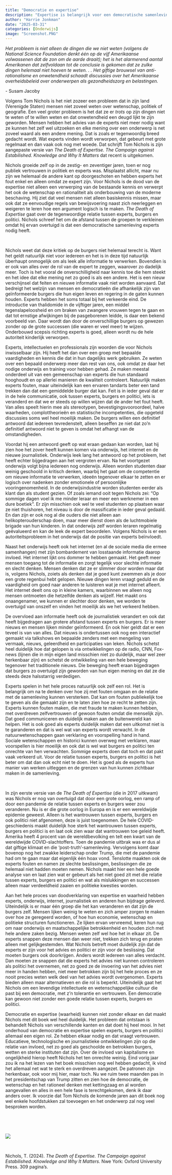 ```yaml
---
title: "Democratie en expertise"
description: "Expertise is belangrijk voor een democratische samenleving. Maar tegenwoordig wordt kennis niet meer serieus genomen en iedereen lijkt zelf expert te zijn geworden. Een democratie is gebaat bij een goede relatie tussen experts, burgers en politici. Die afstand is te groot geworden en Nichols probeert in zijn nieuwe boek *The Death of Expertise. The Campaign against Estabilished. Knowledge and Why It Matters* deze afstand te verkleinen. Hij laat zien hoe het zover is gekomen en wat er nodig is om het onderlinge vertrouwen te herstellen. Het boek kwam eind 2024 uit. Of hij zelf hier ondertussen nog vertrouwen in heeft, kun je je afvragen. Hij laat wel goed zien hoe democratie en expertise elkaar nodig hebben en daarom alleen als is het waard om gelezen te worden." 
author: "Harrie Jonkman"
date: "2025-03-31"
categories: [Onderwijs]
image: "Screenshot.PNG"
---
```


*Het probleem is niet alleen de dingen die we niet weten (volgens de National Science Foundation denkt één op de vijf Amerikaanse volwassenen dat de zon om de aarde draait); het is het alarmerend aantal Amerikanen dat zelfvoldaan tot de conclusie is gekomen dat ze zulke dingen helemaal niet hoeven te weten. . . Het giftige brouwsel van anti-rationalisme en onwetendheid schaadt discussies over het Amerikaanse overheidsbeleid over onderwerpen als gezondheidszorg en belastingen.*

\- Susam Jacoby

Volgens Tom Nichols is het niet zozeer een probleem dat in zijn land (Verenigde Staten) mensen niet zoveel weten over wetenschap, politiek of geografie. Een veel groter probleem is het dat ze er *trots* op zijn dingen niet te weten of te willen weten en dat onwetendheid een deugd lijkt te zijn geworden. Mensen hebben het advies van de experts niet meer nodig want ze kunnen het zelf wel uitzoeken en elke mening over een onderwerp is net zoveel waard als een andere mening. Dat is zoals er tegenwoordig breed gedacht wordt. Wat experts vinden wordt verworpen, dat gebeurt met grote regelmaat en dan vaak ook nog met woede. Dat schrijft Tom Nichols is zijn aangepaste versie van *The Death of Expertise. The Campaign against Estabilished. Knowledge and Why It Matters* dat recent is uitgekomen.

Nichols groeide zelf op in de zestig- en zeventiger jaren, toen er nog publiek vertrouwen in politiek en experts was. Misplaatst allicht, maar nu zijn we helemaal de andere kant op doorgeschoten en hebben experts het fout enkel en alleen omdat ze expert zijn. Voor Nichols is de dood van de expertise niet alleen een verwerping van de bestaande kennis en verwerpt het ook de wetenschap en rationaliteit als onderbouwing van de moderne beschaving. Hij ziet dat veel mensen niet alleen basiskennis missen, maar ook dat ze eenvoudige regels van bewijsvoering naast zich neerleggen en weigeren te leren hoe een argument logisch is te maken. *The Death of Expertise* gaat over de tegenwoordige relatie tussen experts, burgers en politici. Nichols schreef het om de afstand tussen de groepen te verkleinen omdat hij ervan overtuigd is dat een democratische samenleving experts nodig heeft.

<br>

Nichols weet dat deze kritiek op de burgers niet helemaal terecht is. Want het geldt natuurlijk niet voor iedereen en het is in deze tijd natuurlijk überhaupt onmogelijk om als leek alle informatie te verwerken. Bovendien is er ook van alles over de rol van de expert te zeggen, waarover zo dadelijk meer. Toch is het vooral de onverschilligheid naar kennis toe die hem steekt en het idee dat elke mening net zo goed is als een andere. Het is een nieuw verschijnsel dat feiten en nieuwe informatie vaak niet worden aanvaard. Dat bedreigt het welzijn van mensen en democratieën die afhankelijk zijn van geïnformeerde burgers die hun eigen leven en regering in de gaten kunnen houden. Experts hebben het soms totaal bij het verkeerde eind. De introductie van thalidomide in de vijftiger jaren, een middel tegenslapeloosheid en om braken van zwangere vrouwen tegen te gaan en dat tot ernstige afwijkingen bij de pasgeborenen leidde, is daar een bekend voorbeeld van. Daar wordt dan door de onverschillige burgers op gewezen zonder op de grote successen (die waren er veel meer) te wijzen. Onderbouwd scepsis richting experts is goed, alleen wordt nu de hele autoriteit kinderlijk verworpen.

Experts, intellectuelen en professionals zijn woorden die voor Nichols inwisselbaar zijn. Hij heeft het dan over een groep met bepaalde vaardigheden en kennis die dat in hun dagelijks werk gebruiken. Ze weten over een bepaald onderwerp meer dan rest van ons, ook omdat ze daar het nodige onderwijs en training voor hebben gehad. Ze maken meestal onderdeel uit van een gemeenschap van experts die hun standaard hooghoudt en op allerlei manieren de kwaliteit controleert. Natuurlijk maken experts fouten, maar uiteindelijk kan een ervaren tandarts beter een tand trekken dan dat een gemiddelde burger dat kan. Feit is in ieder geval dat er in de hele communicatie, ook tussen experts, burgers en politici, iets is veranderd en dat we er steeds op willen wijzen dat de ander het fout heeft. Van alles speelt hierin mee als stereotypen, bevestigingsvooroordeel, halve waarheden, complottheorieën en statistische incompetenties, die opgeteld discussies soms wel heel moeilijk maken. De burgers willen een definitief antwoord dat iedereen tevredenstelt, alleen beseffen ze niet dat zo’n definitief antwoord niet te geven is omdat het afhangt van de omstandigheden.

Voordat hij een antwoord geeft op wat eraan gedaan kan worden, laat hij zien hoe het zover heeft kunnen komen via onderwijs, het internet en de nieuwe journalistiek. Onderwijs leek lang het antwoord op het probleem, het heeft echter bijgedragen aan het vergroten ervan. Na het voortgezet onderwijs volgt bijna iedereen nog onderwijs. Alleen worden studenten daar weinig geschoold in kritisch denken, waarbij het gaat om de competentie om nieuwe informatie te verwerken, ideeën tegenover elkaar te zetten en er logisch over nadenken zonder emotionele of persoonlijke vooringenomenheid. In de onderwijsindustrie worden studenten eerder als klant dan als student gezien. Of zoals iemand ooit tegen Nichols zei: “Op sommige dagen voel ik me minder leraar en meer een werknemer in een dure boetiek”. Er zijn misschien ook wel te veel studenten op plaatsen waar ze niet thuishoren, het niveau is door de massificatie in ieder geval gedaald. En dan zijn er ook nog al die ouders die niet alleen aan helikopterouderschap doen, maar meer dienst doen als de luchtmobiele brigade van hun kinderen. In dat onderwijs zelf worden leraren regelmatig geëvalueerd en kan de leek de expert beoordelen. Volgens Nichols is er een autoriteitsprobleem in het onderwijs dat de positie van experts beïnvloedt.

Naast het onderwijs heeft ook het internet (en al de sociale media die ermee samenhangen) met zijn bombardement van losstaande informatie daarop invloed. Het internet lijkt ons dommer te hebben gemaakt. Het geeft meer mensen toegang tot de informatie en zorgt tegelijk voor slechte informatie en slecht denken. Mensen denken dat ze er slimmer door worden maar dat is, volgens Nichols, zoiets als denken dat je goed kunt zwemmen als je door een grote regenbui hebt gelopen. Nieuwe dingen leren vraagt geduld en de vaardigheid om goed naar anderen te luisteren wat je met internet afleert. Het internet deelt ons op in kleine kamers, waarbinnen we alleen nog mensen ontmoeten die hetzelfde denken als wijzelf. Het maakt ons onaangenamer, we kunnen er slechter door denken, we worden te overtuigd van onszelf en vinden het moeilijk als we het verkeerd hebben.

De overvloed aan informatie heeft ook de journalistiek verandert en ook dat heeft bijgedragen aan grotere afstand tussen experts en burgers. Er is meer nieuws en mensen lijken minder geïnformeerd. En ook hier geldt dat er een teveel is van van alles. Dat nieuws is ondertussen ook nog een interactief gemaakt via talkshows en bepaalde zenders met een mengeling van vermaak, nieuws, geleerdheid en participaties van leken. Nichols schetst heel duidelijk hoe dat gelopen is via ontwikkelingen op de radio, CNN, Fox-news (lijnen die in mijn eigen land misschien niet zo duidelijk, maar wel zeer herkenbaar zijn) en schetst de ontwikkeling van een hele beweging tegenover het traditionele nieuws. Die beweging heeft eraan bijgedragen dat burgers zo overtuigd zijn geworden van hun eigen mening en dat ze die steeds deze halsstarrig verdedigen.

Experts spelen in het hele proces natuurlijk ook zelf een rol. Het is belangrijk om na te denken over hoe zij met fouten omgaan en de relatie met de samenleving kunnen versterken. Dat kan om fouten publiekelijk toe te geven als die gemaakt zijn en te laten zien hoe ze recht te zetten zijn. Experts kunnen fouten maken, die met fraude te maken kunnen hebben, met overdreven zelfvertrouwen of gewoon fouten omdat die menselijk zijn. Dat goed communiceren en duidelijk maken aan de buitenwereld kan helpen. Het is ook goed als experts duidelijk maken dat een uitkomst niet is te garanderen en dat is wel wat van experts wordt verwacht. In de natuurwetenschappen gaan verklaring en voorspelling hand in hand. Sociale wetenschappen en historici kunnen overweg met verklaren, maar voorspellen is hier moeilijk en ook dat is wel wat burgers en politici ten onrechte van hen verwachten. Sommige experts doen dat toch en dat pakt vaak verkeerd uit. Voor de relatie tussen experts, burgers en politici is het beter om dat dan ook echt niet te doen. Het is goed als de experts hun manier van werken uitleggen en de grenzen van hun kunnen zichtbaar maken in de samenleving.

<br>

In zijn eerste versie van de *The Death of Expertise* (die in 2017 uitkwam) was Nichols er nog van overtuigd dat door een grote oorlog, een ramp of door een pandemie de relatie tussen experts en burgers weer zou veranderen. Nu is er die grote oorlog in Europa en is er een wereldwijde epidemie geweest. Alleen is het wantrouwen tussen experts, burgers en ook politici niet afgenomen, deze is juist toegenomen. De hele COVID-geschiedenis maakt duidelijk hoe sterk het wantrouwen tussen experts, burgers en politici is en laat ook zien waar dat wantrouwen toe geleid heeft. Amerika heeft 4 procent van de wereldbevolking en telt een kwart van de wereldwijde COVID-slachtoffers. Toen de pandemie uitbrak was er dus al dat giftige klimaat en die ‘post-truth’-samenleving. Vervolgens komt daar bovenop nog het zwakke leiderschap onder Trump, die met de pandemie had om te gaan maar dat eigenlijk één hoax vond. Tenslotte maakten ook de experts fouten en namen ze slechte beslissingen, beslissingen die ze helemaal niet hadden moeten nemen. Nichols maakt hier een hele goede analyse van en laat zien wat er gebeurt als het niet goed zit met die relatie tussen experts, burgers en politici en wat als mislukkingen en successen alleen maar verdeeldheid zaaien en politieke kwesties worden.

Aan het hele proces van doodverklaring van expertise en waarheid hebben experts, onderwijs, internet, journalistiek en anderen hun bijdrage geleverd. Uiteindelijk is er maar één groep die het kan veranderen en dat zijn de burgers zelf. Mensen lijken weinig te weten en zich amper zorgen te maken over hoe ze geregeerd worden, of hoe hun economie, wetenschap en politieke structuren functioneren. Ze lijken ervan vervreemd, keren hun rug om naar onderwijs en maatschappelijke betrokkenheid en houden zich met hele andere zaken bezig. Mensen weten zelf wel hoe het in elkaar zit. De experts snappen deze mensen dan weer niet, trekken zich terug en praten alleen met gelijkgestemden. Wat Nichols betreft moet duidelijk zijn dat de experts er zijn voor het advies en politici er zijn voor de beslissing. Dat moeten burgers ook doorkrijgen. Anders wordt iedereen van alles verdacht. Dan moeten ze snappen dat die experts het advies niet kunnen controleren als politici het overnemen, net zo goed ze de invoering van het advies niet meer in handen hebben, niet meer betrokken zijn bij het hele proces en ze nooit precies weten welk deel van het advies wordt overgenomen. Experts bieden alleen maar alternatieven en die rol is beperkt. Uiteindelijk gaat het Nichols om een levendige intellectuele en wetenschappelijke cultuur die past bij een democratie, met z’n tolerantie en vertrouwen. Een democratie kan gewoon niet zonder een goede relatie tussen experts, burgers en politici.

Democratie en expertise (waarheid) kunnen niet zonder elkaar en dat maakt Nichols met dit boek wel heel duidelijk. Het probleem dat ontstaan is behandelt Nichols van verschillende kanten en dat doet hij heel mooi. In het onderhoud van democratie en expertise spelen experts, burgers en politici allemaal een eigen rol. Ze hebben elkaar nodig en dat vraagt vertrouwen. Educatieve, technologische en journalistieke ontwikkelingen zijn op die relatie van invloed, net zo goed als geschoolde en betrokken burgers, wetten en sterke instituten dat zijn. Over de invloed van kapitalisme en ongelijkheid hierop heeft Nichols het ten onrechte weinig. Eind vorig jaar zou ik na het lezen van het boek misschien nog wel hebben gedacht, ik vind het allemaal net wat te sterk en overdreven aangezet. De patronen zijn herkenbaar, ook voor mij hier, maar toch. Nu we ruim twee maanden pas in het presidentschap van Trump zitten en zien hoe de democratie, de wetenschap en het rationeel denken met kettingzaag en al worden aangevallen en alles in een hele fase is terechtgekomen, denk ik daar anders over. Ik voorzie dat Tom Nichols de komende jaren aan dit boek nog wel enkele hoofdstukken zal toevoegen en het onderwerp zal nog veel besproken worden.

<br>

<br>



![](Screenshot.png)

<br>

Nichols, T. (2024). *The Death of Expertise. The Campaign against Estabilished. Knowledge and Why It Matters*. Nwe York: Oxford University Press. 309 pagina’s.
